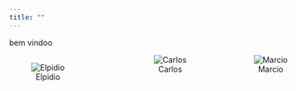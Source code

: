 ```yaml
---
title: ""
---
```

bem vindoo

```{=html}
<div style="display: flex; justify-content: space-between; text-align:center">
  <div class="avatar">
    <figure>
      <img src="elpidio.jpg" alt="Elpidio">
      <figcaption>Elpidio</figcaption>
    </figure>
  </div>
  <div class="avatar">
    <img src="Carlos.jpg" alt="Carlos">
    <figcaption>Carlos</figcaption>
  </div>
  <div class="avatar">
    <img src="marcio.jpg" alt="Marcio">
    <figcaption>Marcio</figcaption>
  </div>
</div>
```
